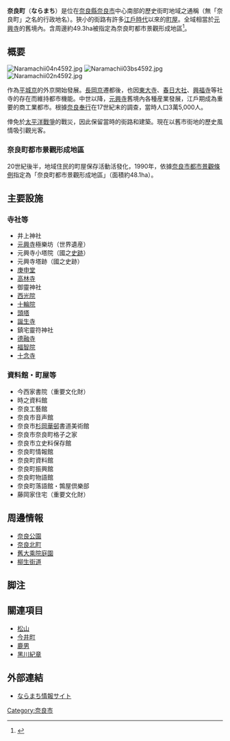 '''奈良町'''（'''ならまち'''）是位在[[奈良縣|奈良縣]][[奈良市|奈良市]]中心南部的歷史街町地域之通稱（無「奈良町」之名的行政地名）。狹小的街路有許多[[江戶時代|江戶時代]]以來的[[町屋|町屋]]。全域相當於[[元興寺|元興寺]]的舊境內。含周邊約49.3ha被指定為奈良町都市景觀形成地區<ref>{{Cite web |url=http://www.city.nara.lg.jp/www/contents/1147327640405/ |title=奈良町都市景観形成地区(奈良市) |access-date=2015-01-02 |archive-date=2016-10-30 |archive-url=https://web.archive.org/web/20161030155856/http://www.city.nara.lg.jp/www/contents/1147327640405/ |dead-url=yes }}</ref>。

== 概要 ==
[[File:Naramachii04n4592.jpg|thumb]]
[[File:Naramachii03bs4592.jpg|thumb]]
[[File:Naramachii02n4592.jpg|thumb]]

作為[[平城京|平城京]]的外京開始發展。[[長岡京|長岡京]]遷都後，也因[[東大寺|東大寺]]、[[春日大社|春日大社]]、[[興福寺_(奈良市)|興福寺]]等社寺的存在而維持都市機能。中世以降，[[元興寺|元興寺]]舊境內各種産業發展，江戶期成為重要的商工業都市。根據[[遠國奉行|奈良奉行]]在17世紀末的調查，當時人口3萬5,000人。

倖免於[[太平洋戰爭|太平洋戰爭]]的戰災，因此保留當時的街路和建築。現在以舊市街地的歷史風情吸引觀光客。

=== 奈良町都市景觀形成地區 ===
20世紀後半，地域住民的町屋保存活動活發化，1990年，依據[[奈良市都市景觀條例|奈良市都市景觀條例]]指定為「奈良町都市景觀形成地區」（面積約48.1ha）。

== 主要設施 ==
=== 寺社等 ===
*井上神社
*[[元興寺|元興寺]]極樂坊（世界遺産）
*元興寺小塔院（國之[[史跡|史跡]]）
*元興寺塔跡（國之史跡）
*[[庚申堂_(奈良市)|庚申堂]]
*[[高林寺|高林寺]]
*御靈神社
*[[西光院_(奈良市)|西光院]]
*[[十輪院|十輪院]]
*[[頭塔|頭塔]]
*[[誕生寺_(奈良市)|誕生寺]]
*鎮宅靈符神社
*[[德融寺_(奈良市)|德融寺]]
*[[福智院|福智院]]
*[[十念寺_(奈良市)|十念寺]]

=== 資料館・町屋等 ===
*今西家書院（重要文化財）
*時之資料館
*奈良工藝館
*奈良市音声館
*奈良市[[杉岡華邨|杉岡華邨]]書道美術館
*奈良市奈良町格子之家
*奈良市立史料保存館
*奈良町情報館
*奈良町資料館
*奈良町振興館
*奈良町物語館
*奈良町落語館・鶉屋倶樂部
*藤岡家住宅（重要文化財）

== 周邊情報 ==
*[[奈良公園|奈良公園]]
*[[奈良北町|奈良北町]]
*[[舊大乘院庭園|舊大乘院庭園]]
*[[柳生街道|柳生街道]]

== 脚注 ==
{{Reflist}}

== 關連項目 ==
{{Commonscat|Naramachi}}
*[[松山_(宇陀市)|松山]]
*[[今井町|今井町]]
*[[鹿男|鹿男]]
*[[黑川紀章|黑川紀章]]

== 外部連結==
*[http://www.naramachiinfo.jp/ ならまち情報サイト] {{Wayback|url=http://www.naramachiinfo.jp/ |date=20200222132942 }}

{{DEFAULTSORT:Naramachi}}

[[Category:奈良市|Category:奈良市]]